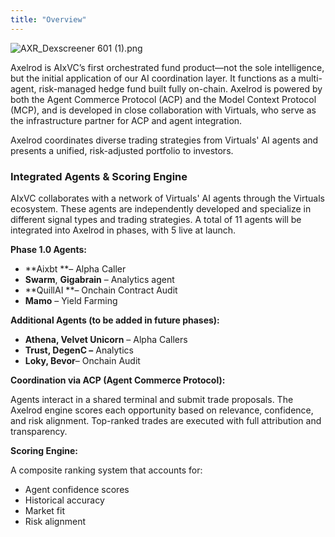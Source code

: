 ```yaml
---
title: "Overview"
---
```


![AXR_Dexscreener 601 (1).png](/images/AXR_Dexscreener601\(1\).png)

Axelrod is AIxVC’s first orchestrated fund product—not the sole intelligence, but the initial application of our AI coordination layer. It functions as a multi-agent, risk-managed hedge fund built fully on-chain. Axelrod is powered by both the Agent Commerce Protocol (ACP) and the Model Context Protocol (MCP), and is developed in close collaboration with Virtuals, who serve as the infrastructure partner for ACP and agent integration.

Axelrod coordinates diverse trading strategies from Virtuals' AI agents and presents a unified, risk-adjusted portfolio to investors.

### **Integrated Agents & Scoring Engine**

AIxVC collaborates with a network of Virtuals' AI agents through the Virtuals ecosystem. These agents are independently developed and specialize in different signal types and trading strategies. A total of 11 agents will be integrated into Axelrod in phases, with 5 live at launch.

**Phase 1.0 Agents:**

- **Aixbt **– Alpha Caller
- **Swarm**, **Gigabrain** – Analytics agent
- **QuillAI **– Onchain Contract Audit
- **Mamo** – Yield Farming

**Additional Agents (to be added in future phases):**

- **Athena, Velvet Unicorn** – Alpha Callers
- **Trust, DegenC –** Analytics
- **Loky, Bevor**– Onchain Audit

**Coordination via ACP (Agent Commerce Protocol):**

Agents interact in a shared terminal and submit trade proposals. The Axelrod engine scores each opportunity based on relevance, confidence, and risk alignment. Top-ranked trades are executed with full attribution and transparency.

**Scoring Engine:**

A composite ranking system that accounts for:

- Agent confidence scores
- Historical accuracy
- Market fit
- Risk alignment
